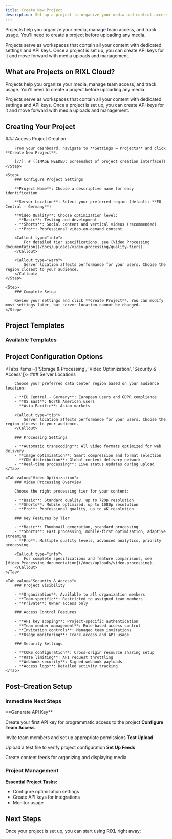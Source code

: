 ```yaml
---
title: Create New Project
description: Set up a project to organize your media and control access
---
```



Projects help you organize your media, manage team access, and track usage.
You'll need to create a project before uploading any media.

<Callout type="info">
    Projects serve as workspaces that contain all your content with dedicated settings and API keys.
    Once a project is set up, you can create API keys for it and move forward with media uploads and management.
</Callout>

## What are Projects on RIXL Cloud?

Projects help you organize your media, manage team access, and track usage.
You'll need to create a project before uploading any media.

<Callout type="info">
    Projects serve as workspaces that contain all your content with dedicated settings and API keys.
    Once a project is set up, you can create API keys for it and move forward with media uploads and management.
</Callout>

## Creating Your Project

[//]: # ([UI WALKTHROUGH: Step-by-step visual guide for project creation process])

<Steps>
    <Step>
        ### Access Project Creation

        From your dashboard, navigate to **Settings → Projects** and click **Create New Project**.
        
        [//]: # ([IMAGE NEEDED: Screenshot of project creation interface])
    </Step>

    <Step>
        ### Configure Project Settings

        **Project Name**: Choose a descriptive name for easy identification

        **Server Location**: Select your preferred region (default: **EU Central - Germany**)
        
        **Video Quality**: Choose optimization level:
        - **Basic**: Testing and development
        - **Shorts**: Social content and vertical videos (recommended)
        - **Pro**: Professional video-on-demand content
        
        <Callout type="info">
            For detailed tier specifications, see [Video Processing documentation](/docs/uploads/video-processing/quality-tiers).
        </Callout>

        <Callout type="warn">
            Server location affects performance for your users. Choose the region closest to your audience.
        </Callout>
    </Step>

    <Step>
        ### Complete Setup

        Review your settings and click **Create Project**. You can modify most settings later, but server location cannot be changed.
    </Step>
</Steps>

[//]: # ([IMAGE NEEDED: Screenshot of completed project setup showing project dashboard])

## Project Templates

### Available Templates

<div className="grid gap-6 sm:grid-cols-2 mt-6">
  <InfoCard title="Social Media" description={`Shorts video optimization\nFast processing for social feeds\nMobile-first delivery settings`} />
  <InfoCard title="Professional VOD" description={`Pro video optimization\nMultiple quality levels\nAdvanced analytics`} />
  <InfoCard title="E-commerce" description={`Image optimization for product galleries\nVideo previews and demonstrations\nFast loading for commerce sites`} />
  <InfoCard title="Custom Setup" description={`Manual configuration of all settings\nFlexible optimization profiles\nCustom workflows and automation`} />
</div>

## Project Configuration Options

<Tabs items={['Storage & Processing', 'Video Optimization', 'Security & Access']}>
    <Tab value="Storage & Processing">
        ### Server Locations
        
        Choose your preferred data center region based on your audience location:
        
        - **EU Central - Germany**: European users and GDPR compliance
        - **US East**: North American users  
        - **Asia Pacific**: Asian markets
        
        <Callout type="tip">
            Server location affects performance for your users. Choose the region closest to your audience.
        </Callout>
        
        ### Processing Settings
        
        - **Automatic transcoding**: All video formats optimized for web delivery
        - **Image optimization**: Smart compression and format selection
        - **CDN distribution**: Global content delivery network
        - **Real-time processing**: Live status updates during upload
    </Tab>
    
    <Tab value="Video Optimization">
        ### Video Processing Overview
        
        Choose the right processing tier for your content:
        
        - **Basic**: Standard quality, up to 720p resolution
        - **Shorts**: Mobile optimized, up to 1080p resolution  
        - **Pro**: Professional quality, up to 4K resolution
        
        ### Key Features by Tier
        
        - **Basic**: Thumbnail generation, standard processing
        - **Shorts**: Fast processing, mobile-first optimization, adaptive streaming
        - **Pro**: Multiple quality levels, advanced analytics, priority processing
        
        <Callout type="info">
            For complete specifications and feature comparisons, see [Video Processing documentation](/docs/uploads/video-processing).
        </Callout>
    </Tab>
    
    <Tab value="Security & Access">
        ### Project Visibility
        
        - **Organization**: Available to all organization members
        - **Team-specific**: Restricted to assigned team members
        - **Private**: Owner access only
        
        ### Access Control Features
        
        - **API key scoping**: Project-specific authentication
        - **Team member management**: Role-based access control
        - **Invitation controls**: Managed team invitations
        - **Usage monitoring**: Track access and API usage
        
        ### Security Settings
        
        - **CORS configuration**: Cross-origin resource sharing setup
        - **Rate limiting**: API request throttling
        - **Webhook security**: Signed webhook payloads
        - **Access logs**: Detailed activity tracking
    </Tab>
</Tabs>

[//]: # ([DIAGRAM NEEDED: Project configuration options and settings hierarchy])

## Post-Creation Setup

### Immediate Next Steps

<Steps>
<Step>
**Generate API Key**

Create your first API key for programmatic access to the project
</Step>
<Step>
**Configure Team Access**

Invite team members and set up appropriate permissions
</Step>
<Step>
**Test Upload**

Upload a test file to verify project configuration
</Step>
<Step>
**Set Up Feeds**

Create content feeds for organizing and displaying media
</Step>
</Steps>

### Project Management

**Essential Project Tasks:**
- Configure optimization settings
- Create API keys for integrations
- Monitor usage

## Next Steps

Once your project is set up, you can start using RIXL right away: